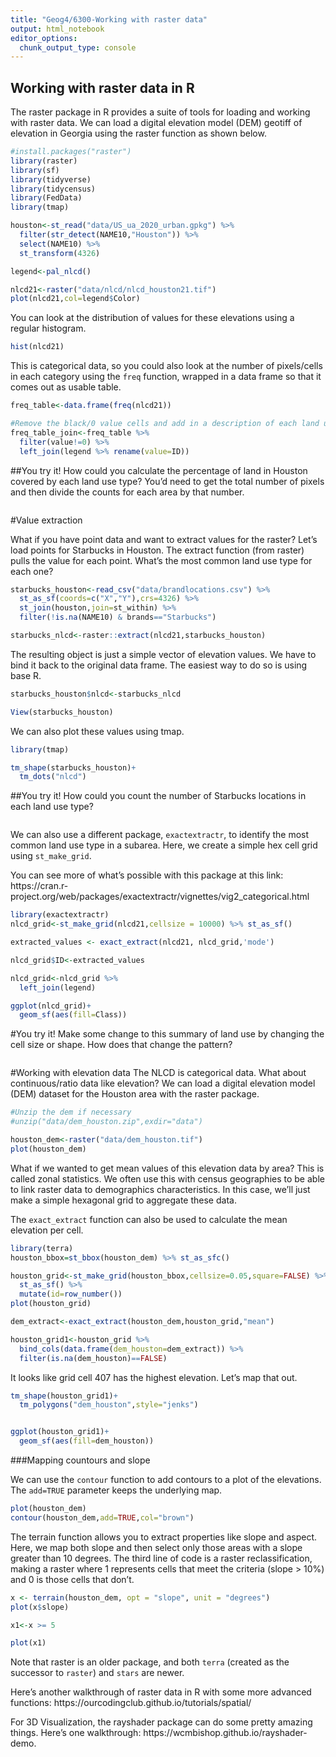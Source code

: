 ---
title: "Geog4/6300-Working with raster data"
output: html_notebook
editor_options: 
  chunk_output_type: console
---

## Working with raster data in R

The raster package in R provides a suite of tools for loading and working with raster data. We can load a digital elevation model (DEM) geotiff of elevation in Georgia using the raster function as shown below.

```{r cars}
#install.packages("raster")
library(raster)
library(sf)
library(tidyverse)
library(tidycensus)
library(FedData)
library(tmap)

houston<-st_read("data/US_ua_2020_urban.gpkg") %>%
  filter(str_detect(NAME10,"Houston")) %>%
  select(NAME10) %>%
  st_transform(4326)

legend<-pal_nlcd()

nlcd21<-raster("data/nlcd/nlcd_houston21.tif")
plot(nlcd21,col=legend$Color)
```


You can look at the distribution of values for these elevations using a regular histogram.

```{r}
hist(nlcd21)
```

This is categorical data, so you could also look at the number of pixels/cells in each category using the `freq` function, wrapped in a data frame so that it comes out as usable table.

```{r}
freq_table<-data.frame(freq(nlcd21))

#Remove the black/0 value cells and add in a description of each land use type
freq_table_join<-freq_table %>%
  filter(value!=0) %>%
  left_join(legend %>% rename(value=ID))
```

##You try it!
How could you calculate the percentage of land in Houston covered by each land use type? You'd need to get the total number of pixels and then divide the counts for each area by that number.

```{r}

```

#Value extraction

What if you have point data and want to extract values for the raster? Let's load points for Starbucks in Houston. The extract function (from raster) pulls the value for each point. What's the most common land use type for each one?

```{r}
starbucks_houston<-read_csv("data/brandlocations.csv") %>%
  st_as_sf(coords=c("X","Y"),crs=4326) %>%
  st_join(houston,join=st_within) %>%
  filter(!is.na(NAME10) & brands=="Starbucks")

starbucks_nlcd<-raster::extract(nlcd21,starbucks_houston)
```

The resulting object is just a simple vector of elevation values. We have to bind it back to the original data frame. The easiest way to do so is using base R.

```{r}
starbucks_houston$nlcd<-starbucks_nlcd

View(starbucks_houston)
```

We can also plot these values using tmap.

```{r}
library(tmap)

tm_shape(starbucks_houston)+
  tm_dots("nlcd")
```

##You try it!
How could you count the number of Starbucks locations in each land use type?

```{r}

```

We can also use a different package, `exactextractr`, to identify the most common land use type in a subarea. Here, we create a simple hex cell grid using `st_make_grid`.

You can see more of what's possible with this package at this link: https://cran.r-project.org/web/packages/exactextractr/vignettes/vig2_categorical.html

```{r}
library(exactextractr)
nlcd_grid<-st_make_grid(nlcd21,cellsize = 10000) %>% st_as_sf()

extracted_values <- exact_extract(nlcd21, nlcd_grid,'mode') 

nlcd_grid$ID<-extracted_values

nlcd_grid<-nlcd_grid %>%
  left_join(legend)

ggplot(nlcd_grid)+
  geom_sf(aes(fill=Class))
```

#You try it!
Make some change to this summary of land use by changing the cell size or shape. How does that change the pattern?

```{r}

```

#Working with elevation data
The NLCD is categorical data. What about continuous/ratio data like elevation? We can load a digital elevation model (DEM) dataset for the Houston area with the raster package.

```{r}
#Unzip the dem if necessary
#unzip("data/dem_houston.zip",exdir="data")

houston_dem<-raster("data/dem_houston.tif")
plot(houston_dem)
```

What if we wanted to get mean values of this elevation data by area? This is called zonal statistics. We often use this with census geographies to be able to link raster data to demographics characteristics. In this case, we'll just make a simple hexagonal grid to aggregate these data.

The `exact_extract` function can also be used to calculate the mean elevation per cell.

```{r}
library(terra)
houston_bbox=st_bbox(houston_dem) %>% st_as_sfc()

houston_grid<-st_make_grid(houston_bbox,cellsize=0.05,square=FALSE) %>%
  st_as_sf() %>%
  mutate(id=row_number())
plot(houston_grid)

dem_extract<-exact_extract(houston_dem,houston_grid,"mean")

houston_grid1<-houston_grid %>%
  bind_cols(data.frame(dem_houston=dem_extract)) %>%
  filter(is.na(dem_houston)==FALSE)

``` 
 
It looks like grid cell 407 has the highest elevation. Let's map that out.

```{r}
tm_shape(houston_grid1)+
  tm_polygons("dem_houston",style="jenks")


ggplot(houston_grid1)+
  geom_sf(aes(fill=dem_houston))
```

###Mapping countours and slope

We can use the `contour` function to add contours to a plot of the elevations. The `add=TRUE` parameter keeps the underlying map.

```{r}
plot(houston_dem)
contour(houston_dem,add=TRUE,col="brown")
```

The terrain function allows you to extract properties like slope and aspect. Here, we map both slope and then select only those areas with a slope greater than 10 degrees. The third line of code is a raster reclassification, making a raster where 1 represents cells that meet the criteria (slope > 10%) and 0 is those cells that don't.

```{r}
x <- terrain(houston_dem, opt = "slope", unit = "degrees")
plot(x$slope)

x1<-x >= 5

plot(x1)
```

Note that raster is an older package, and both `terra` (created as the successor to `raster`) and `stars` are newer. 

Here's another walkthrough of raster data in R with some more advanced functions:
https://ourcodingclub.github.io/tutorials/spatial/

For 3D Visualization, the rayshader package can do some pretty amazing things. Here's one walkthrough: https://wcmbishop.github.io/rayshader-demo.